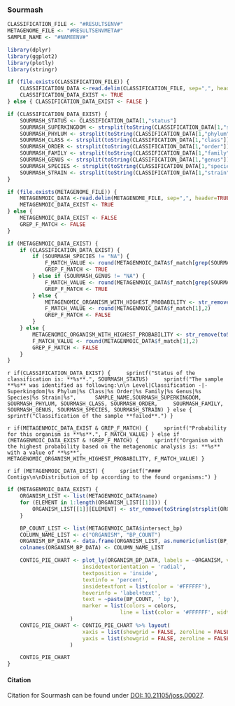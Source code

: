 ### Sourmash

```r
CLASSIFICATION_FILE <- "#RESULTSENV#"
METAGENOME_FILE <- "#RESULTSENVMETA#"
SAMPLE_NAME <- "#NAMEENV#"

library(dplyr)
library(ggplot2)
library(plotly)
library(stringr)

if (file.exists(CLASSIFICATION_FILE)) {
	CLASSIFICATION_DATA <-read.delim(CLASSIFICATION_FILE, sep=",", header=TRUE)
	CLASSIFICATION_DATA_EXIST <- TRUE
} else { CLASSIFICATION_DATA_EXIST <- FALSE }

if (CLASSIFICATION_DATA_EXIST) {
	SOURMASH_STATUS <- CLASSIFICATION_DATA[1,"status"]
	SOURMASH_SUPERKINGDOM <- strsplit(toString(CLASSIFICATION_DATA[1,"superkingdom"]), '__')[[1]][2]
	SOURMASH_PHYLUM <- strsplit(toString(CLASSIFICATION_DATA[1,"phylum"]), '__')[[1]][2]
	SOURMASH_CLASS <- strsplit(toString(CLASSIFICATION_DATA[1,"class"]), '__')[[1]][2]
	SOURMASH_ORDER <- strsplit(toString(CLASSIFICATION_DATA[1,"order"]), '__')[[1]][2]
	SOURMASH_FAMILY <- strsplit(toString(CLASSIFICATION_DATA[1,"family"]), '__')[[1]][2]
	SOURMASH_GENUS <- strsplit(toString(CLASSIFICATION_DATA[1,"genus"]), '__')[[1]][2]
	SOURMASH_SPECIES <- strsplit(toString(CLASSIFICATION_DATA[1,"species"]), '__')[[1]][2]
	SOURMASH_STRAIN <- strsplit(toString(CLASSIFICATION_DATA[1,"strain"]), '__')[[1]][2]
}

if (file.exists(METAGENOME_FILE)) {
	METAGENMOIC_DATA <-read.delim(METAGENOME_FILE, sep=",", header=TRUE)
	METAGENMOIC_DATA_EXIST <- TRUE
} else {
	METAGENMOIC_DATA_EXIST <- FALSE
	GREP_F_MATCH <- FALSE
}

if (METAGENMOIC_DATA_EXIST) {
	if (CLASSIFICATION_DATA_EXIST) {
		if (SOURMASH_SPECIES != "NA") {
    		F_MATCH_VALUE <- round(METAGENMOIC_DATA$f_match[grep(SOURMASH_SPECIES, METAGENMOIC_DATA$name)],2)
    		GREP_F_MATCH <- TRUE
    	} else if (SOURMASH_GENUS != "NA") {
    		F_MATCH_VALUE <- round(METAGENMOIC_DATA$f_match[grep(SOURMASH_GENUS, METAGENMOIC_DATA$name)],2)
    		GREP_F_MATCH <- TRUE
    	} else {
			METAGENOMIC_ORGANISM_WITH_HIGHEST_PROBABILITY <- str_remove(toString(strsplit(toString(METAGENMOIC_DATA$name[1]), ' ',)[[1]][2:3]), ',')
			F_MATCH_VALUE <- round(METAGENMOIC_DATA$f_match[1],2)
			GREP_F_MATCH <- FALSE
    	}
	} else {
		METAGENOMIC_ORGANISM_WITH_HIGHEST_PROBABILITY <- str_remove(toString(strsplit(toString(METAGENMOIC_DATA$name[1]), ' ',)[[1]][2:3]), ',')
		F_MATCH_VALUE <- round(METAGENMOIC_DATA$f_match[1],2)
		GREP_F_MATCH <- FALSE
  	}
}
```

`r if(CLASSIFICATION_DATA_EXIST) {
	sprintf("Status of the classification is: **%s**.", SOURMASH_STATUS)
	sprintf("The sample **%s** was identified as following:\n\n
Level|Classification
-|-
Superkingdom|%s
Phylum|%s
Class|%s
Order|%s
Family|%s
Genus|%s
Species|%s
Strain|%s", 
	SAMPLE_NAME,SOURMASH_SUPERKINGDOM, SOURMASH_PHYLUM, SOURMASH_CLASS, SOURMASH_ORDER,
	SOURMASH_FAMILY, SOURMASH_GENUS, SOURMASH_SPECIES, SOURMASH_STRAIN)
} else {
	sprintf("Classification of the sample **failed**.")
}`

`r if(METAGENMOIC_DATA_EXIST & GREP_F_MATCH) {
	sprintf("Probability for this organism is **%s**.", F_MATCH_VALUE)
} else if (METAGENMOIC_DATA_EXIST & !GREP_F_MATCH) {
	sprintf("Organism with the highest probability based on the metagenomic analysis is: **%s** with a value of **%s**",
	METAGENOMIC_ORGANISM_WITH_HIGHEST_PROBABILITY, F_MATCH_VALUE)
}`

`r if (METAGENMOIC_DATA_EXIST) {
	sprintf("#### Contigs\n\nDistribution of bp according to the found organisms:")
}`

```r
if (METAGENMOIC_DATA_EXIST) {
	ORGANISM_LIST <- list(METAGENMOIC_DATA$name)
	for (ELEMENT in 1:length(ORGANISM_LIST[[1]])) {
		ORGANISM_LIST[[1]][ELEMENT] <- str_remove(toString(strsplit(ORGANISM_LIST[[1]][ELEMENT], ' ')[[1]][2:3]), ',')
	}

	BP_COUNT_LIST <- list(METAGENMOIC_DATA$intersect_bp)
	COLUMN_NAME_LIST <- c("ORGANISM", "BP_COUNT")
	ORGANISM_BP_DATA <- data.frame(ORGANISM_LIST, as.numeric(unlist(BP_COUNT_LIST)))
	colnames(ORGANISM_BP_DATA) <- COLUMN_NAME_LIST

	CONTIG_PIE_CHART <- plot_ly(ORGANISM_BP_DATA, labels = ~ORGANISM, values = ~BP_COUNT, type = 'pie',
                		insidetextorientation = 'radial',
                		textposition = 'inside',
                		textinfo = 'percent',
                		insidetextfont = list(color = '#FFFFFF'),
                		hoverinfo = 'label+text',
                		text = ~paste(BP_COUNT, ' bp'),
                		marker = list(colors = colors,
                              		line = list(color = '#FFFFFF', width = 1))
					)
	CONTIG_PIE_CHART <- CONTIG_PIE_CHART %>% layout(
          				xaxis = list(showgrid = FALSE, zeroline = FALSE, showticklabels = FALSE),
          				yaxis = list(showgrid = FALSE, zeroline = FALSE, showticklabels = FALSE)
					)

	CONTIG_PIE_CHART
}
```

#### Citation

Citation for Sourmash can be found under [DOI: 10.21105/joss.00027](https://www.doi.org/10.21105/joss.00027).